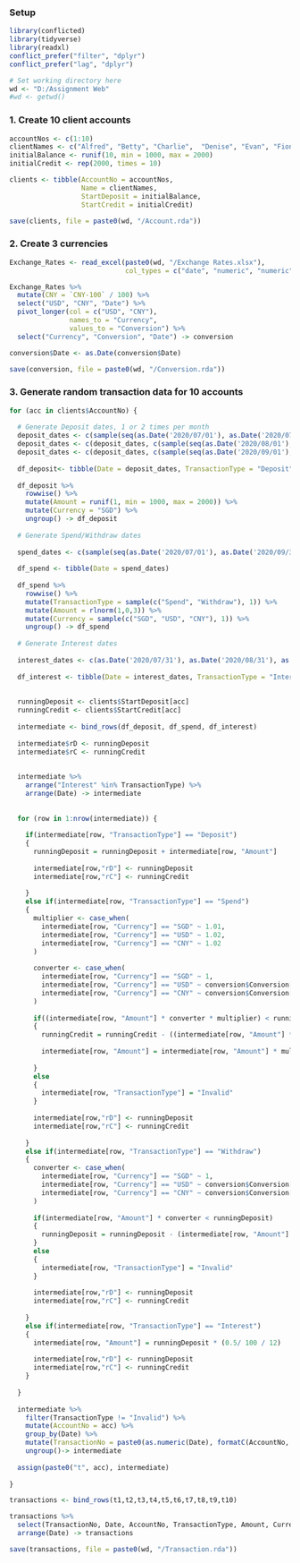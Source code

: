### Setup

```r
library(conflicted)
library(tidyverse)
library(readxl)
conflict_prefer("filter", "dplyr")
conflict_prefer("lag", "dplyr")

# Set working directory here
wd <- "D:/Assignment Web"
#wd <- getwd()
```

### 1. Create 10 client accounts

```r
accountNos <- c(1:10)
clientNames <- c("Alfred", "Betty", "Charlie",  "Denise", "Evan", "Fiona", "George", "Helen", "Ivan", "Jenny")
initialBalance <- runif(10, min = 1000, max = 2000)
initialCredit <- rep(2000, times = 10)

clients <- tibble(AccountNo = accountNos,
                  Name = clientNames,
                  StartDeposit = initialBalance,
                  StartCredit = initialCredit)

save(clients, file = paste0(wd, "/Account.rda"))

```

### 2. Create 3 currencies

```r
Exchange_Rates <- read_excel(paste0(wd, "/Exchange Rates.xlsx"), 
                             col_types = c("date", "numeric", "numeric"))

Exchange_Rates %>%
  mutate(CNY = `CNY-100` / 100) %>%
  select("USD", "CNY", "Date") %>%
  pivot_longer(col = c("USD", "CNY"),
               names_to = "Currency",
               values_to = "Conversion") %>%
  select("Currency", "Conversion", "Date") -> conversion

conversion$Date <- as.Date(conversion$Date)

save(conversion, file = paste0(wd, "/Conversion.rda"))

```

### 3. Generate random transaction data for 10 accounts

```r

for (acc in clients$AccountNo) {
  
  # Generate Deposit dates, 1 or 2 times per month
  deposit_dates <- c(sample(seq(as.Date('2020/07/01'), as.Date('2020/07/31'), by="day"), sample(c(1:2), 1)))
  deposit_dates <- c(deposit_dates, c(sample(seq(as.Date('2020/08/01'), as.Date('2020/08/31'), by="day"), sample(c(1:2), 1))))
  deposit_dates <- c(deposit_dates, c(sample(seq(as.Date('2020/09/01'), as.Date('2020/09/30'), by="day"), sample(c(1:2), 1))))
  
  df_deposit<- tibble(Date = deposit_dates, TransactionType = "Deposit")
  
  df_deposit %>%
    rowwise() %>%
    mutate(Amount = runif(1, min = 1000, max = 2000)) %>%
    mutate(Currency = "SGD") %>%
    ungroup() -> df_deposit
  
  # Generate Spend/Withdraw dates
  
  spend_dates <- c(sample(seq(as.Date('2020/07/01'), as.Date('2020/09/30'), by="day"), sample(c(0:1000), 1), replace = TRUE))
  
  df_spend <- tibble(Date = spend_dates)
  
  df_spend %>%
    rowwise() %>%
    mutate(TransactionType = sample(c("Spend", "Withdraw"), 1)) %>%
    mutate(Amount = rlnorm(1,0,3)) %>%
    mutate(Currency = sample(c("SGD", "USD", "CNY"), 1)) %>%
    ungroup() -> df_spend
  
  # Generate Interest dates
  
  interest_dates <- c(as.Date('2020/07/31'), as.Date('2020/08/31'), as.Date('2020/09/30'))
  
  df_interest <- tibble(Date = interest_dates, TransactionType = "Interest", Currency = "SGD")
  
  
  runningDeposit <- clients$StartDeposit[acc]
  runningCredit <- clients$StartCredit[acc]
  
  intermediate <- bind_rows(df_deposit, df_spend, df_interest)
  
  intermediate$rD <- runningDeposit
  intermediate$rC <- runningCredit
  
  
  intermediate %>%
    arrange("Interest" %in% TransactionType) %>%
    arrange(Date) -> intermediate
    
  
  for (row in 1:nrow(intermediate)) {
    
    if(intermediate[row, "TransactionType"] == "Deposit")
    {
      runningDeposit = runningDeposit + intermediate[row, "Amount"]
      
      intermediate[row,"rD"] <- runningDeposit
      intermediate[row,"rC"] <- runningCredit
      
    }
    else if(intermediate[row, "TransactionType"] == "Spend")
    {
      multiplier <- case_when(
        intermediate[row, "Currency"] == "SGD" ~ 1.01,
        intermediate[row, "Currency"] == "USD" ~ 1.02,
        intermediate[row, "Currency"] == "CNY" ~ 1.02
      )
      
      converter <- case_when(
        intermediate[row, "Currency"] == "SGD" ~ 1,
        intermediate[row, "Currency"] == "USD" ~ conversion$Conversion[conversion$Currency == "USD" & conversion$Date == intermediate[[row, "Date"]]],
        intermediate[row, "Currency"] == "CNY" ~ conversion$Conversion[conversion$Currency == "CNY" & conversion$Date == intermediate[[row, "Date"]]]
      )
      
      if((intermediate[row, "Amount"] * converter * multiplier) < runningCredit)
      {
        runningCredit = runningCredit - ((intermediate[row, "Amount"] * converter * multiplier))
        
        intermediate[row, "Amount"] = intermediate[row, "Amount"] * multiplier
        
      }
      else
      {
        intermediate[row, "TransactionType"] = "Invalid"
      }
      
      intermediate[row,"rD"] <- runningDeposit
      intermediate[row,"rC"] <- runningCredit
  
    }
    else if(intermediate[row, "TransactionType"] == "Withdraw")
    {
      converter <- case_when(
        intermediate[row, "Currency"] == "SGD" ~ 1,
        intermediate[row, "Currency"] == "USD" ~ conversion$Conversion[conversion$Currency == "USD" & conversion$Date == intermediate[[row, "Date"]]],
        intermediate[row, "Currency"] == "CNY" ~ conversion$Conversion[conversion$Currency == "CNY" & conversion$Date == intermediate[[row, "Date"]]]
      )
      
      if(intermediate[row, "Amount"] * converter < runningDeposit)
      {
        runningDeposit = runningDeposit - (intermediate[row, "Amount"] * converter)
      }
      else
      {
        intermediate[row, "TransactionType"] = "Invalid"
      }
      
      intermediate[row,"rD"] <- runningDeposit
      intermediate[row,"rC"] <- runningCredit
      
    }
    else if(intermediate[row, "TransactionType"] == "Interest")
    {
      intermediate[row, "Amount"] = runningDeposit * (0.5/ 100 / 12)
      
      intermediate[row,"rD"] <- runningDeposit
      intermediate[row,"rC"] <- runningCredit
    }
  
  }
  
  intermediate %>%
    filter(TransactionType != "Invalid") %>%
    mutate(AccountNo = acc) %>%
    group_by(Date) %>%
    mutate(TransactionNo = paste0(as.numeric(Date), formatC(AccountNo, width=2, flag="0"), formatC(row_number(), width=3, flag="0"))) %>%
    ungroup()-> intermediate
  
  assign(paste0("t", acc), intermediate)
  
}

```

```r

transactions <- bind_rows(t1,t2,t3,t4,t5,t6,t7,t8,t9,t10)

transactions %>%
  select(TransactionNo, Date, AccountNo, TransactionType, Amount, Currency) %>%
  arrange(Date) -> transactions

save(transactions, file = paste0(wd, "/Transaction.rda"))

```

